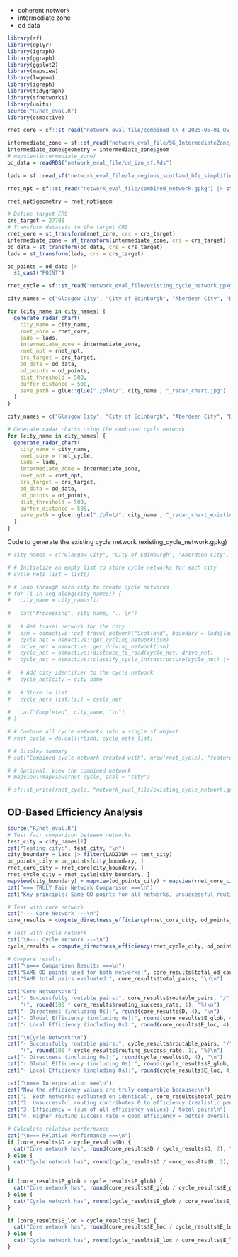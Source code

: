 - coherent network
- intermediate zone
- od data

```r
library(sf)
library(dplyr)
library(igraph)
library(ggraph)
library(ggplot2)
library(mapview)
library(lwgeom)
library(igraph)
library(tidygraph)
library(sfnetworks)
library(units)
source("R/net_eval.R")
library(osmactive)
```

```r
rnet_core = sf::st_read("network_eval_file/combined_CN_4_2025-05-01_OS.geojson")

intermediate_zone = sf::st_read("network_eval_file/SG_IntermediateZone_Bdry_2011.gpkg")
intermediate_zone$geometry = intermediate_zone$geom
# mapview(intermediate_zone)
od_data = readRDS("network_eval_file/od_izo_sf.Rds")

lads = sf::read_sf("network_eval_file/la_regions_scotland_bfe_simplified_2023.geojson") |> st_transform(27700)

rnet_npt = sf::st_read("network_eval_file/combined_network.gpkg") |> st_transform(27700)

rnet_npt$geometry = rnet_npt$geom

# Define target CRS
crs_target = 27700
# Transform datasets to the target CRS
rnet_core = st_transform(rnet_core, crs = crs_target)
intermediate_zone = st_transform(intermediate_zone, crs = crs_target)
od_data = st_transform(od_data, crs = crs_target)
lads = st_transform(lads, crs = crs_target)

od_points = od_data |> 
  st_cast("POINT")

rnet_cycle = sf::st_read("network_eval_file/existing_cycle_network.gpkg")
```

```r
city_names = c("Glasgow City", "City of Edinburgh", "Aberdeen City", "Dundee City")

for (city_name in city_names) {
  generate_radar_chart(
    city_name = city_name,
    rnet_core = rnet_core,
    lads = lads,
    intermediate_zone = intermediate_zone,
    rnet_npt = rnet_npt,
    crs_target = crs_target,
    od_data = od_data,
    od_points = od_points,
    dist_threshold = 500,
    buffer_distance = 500,
    save_path = glue::glue("./plot/", city_name , "_radar_chart.jpg")
  )
}
```

```r
city_names = c("Glasgow City", "City of Edinburgh", "Aberdeen City", "Dundee City")

# Generate radar charts using the combined cycle network
for (city_name in city_names) {
  generate_radar_chart(
    city_name = city_name,
    rnet_core = rnet_cycle,
    lads = lads,
    intermediate_zone = intermediate_zone,
    rnet_npt = rnet_npt,
    crs_target = crs_target,
    od_data = od_data,
    od_points = od_points,
    dist_threshold = 500,
    buffer_distance = 500,
    save_path = glue::glue("./plot/", city_name , "_radar_chart_existing_cycle.jpg")
  )
}
```
Code to generate the existing cycle network (existing_cycle_network.gpkg)
```r
# city_names = c("Glasgow City", "City of Edinburgh", "Aberdeen City", "Dundee City")

# # Initialize an empty list to store cycle networks for each city
# cycle_nets_list = list()

# # Loop through each city to create cycle networks
# for (i in seq_along(city_names)) {
#   city_name = city_names[i]
  
#   cat("Processing", city_name, "...\n")
  
#   # Get travel network for the city
#   osm = osmactive::get_travel_network("Scotland", boundary = lads[lads$LAD23NM == city_name, ], boundary_type = "clipsrc")
#   cycle_net = osmactive::get_cycling_network(osm)
#   drive_net = osmactive::get_driving_network(osm)
#   cycle_net = osmactive::distance_to_road(cycle_net, drive_net)
#   cycle_net = osmactive::classify_cycle_infrastructure(cycle_net) |> st_transform(27700)
  
#   # Add city identifier to the cycle network
#   cycle_net$city = city_name
  
#   # Store in list
#   cycle_nets_list[[i]] = cycle_net
  
#   cat("Completed", city_name, "\n")
# }

# # Combine all cycle networks into a single sf object
# rnet_cycle = do.call(rbind, cycle_nets_list)

# # Display summary
# cat("Combined cycle network created with", nrow(rnet_cycle), "features across", length(city_names), "cities\n")

# # Optional: View the combined network
# mapview::mapview(rnet_cycle, zcol = "city")

# sf::st_write(rnet_cycle, "network_eval_file/existing_cycle_network.gpkg")
```


## OD-Based Efficiency Analysis

```r
source("R/net_eval.R")
# Test fair comparison between networks
test_city = city_names[1]
cat("Testing city:", test_city, "\n")
city_boundary = lads |> filter(LAD23NM == test_city)
od_points_city = od_points[city_boundary, ]
rnet_core_city = rnet_core[city_boundary, ]
rnet_cycle_city = rnet_cycle[city_boundary, ]
mapview(city_boundary) + mapview(od_points_city) + mapview(rnet_core_city) + mapview(rnet_cycle_city)
cat("=== TRULY Fair Network Comparison ===\n")
cat("Key principle: Same OD points for all networks, unsuccessful routing = 0 efficiency\n\n")

# Test with core network
cat("--- Core Network ---\n")
core_results = compute_directness_efficiency(rnet_core_city, od_points_city, lads, city_name = test_city)

# Test with cycle network  
cat("\n--- Cycle Network ---\n")
cycle_results = compute_directness_efficiency(rnet_cycle_city, od_points_city, lads, city_name = test_city)

# Compare results
cat("\n=== Comparison Results ===\n")
cat("SAME OD points used for both networks:", core_results$total_od_count, "\n")
cat("SAME total pairs evaluated:", core_results$total_pairs, "\n\n")

cat("Core Network:\n")
cat("- Successfully routable pairs:", core_results$routable_pairs, "/", core_results$total_pairs,
    "(", round(100 * core_results$routing_success_rate, 1), "%)\n")
cat("- Directness (including 0s):", round(core_results$D, 4), "\n")
cat("- Global Efficiency (including 0s):", round(core_results$E_glob, 4), "\n")
cat("- Local Efficiency (including 0s):", round(core_results$E_loc, 4), "\n")

cat("\nCycle Network:\n")
cat("- Successfully routable pairs:", cycle_results$routable_pairs, "/", cycle_results$total_pairs,
    "(", round(100 * cycle_results$routing_success_rate, 1), "%)\n")
cat("- Directness (including 0s):", round(cycle_results$D, 4), "\n")
cat("- Global Efficiency (including 0s):", round(cycle_results$E_glob, 4), "\n")
cat("- Local Efficiency (including 0s):", round(cycle_results$E_loc, 4), "\n")

cat("\n=== Interpretation ===\n")
cat("Now the efficiency values are truly comparable because:\n")
cat("1. Both networks evaluated on identical", core_results$total_pairs, "OD pairs\n")
cat("2. Unsuccessful routing contributes 0 to efficiency (realistic penalty)\n")
cat("3. Efficiency = (sum of all efficiency values) / total pairs\n")
cat("4. Higher routing success rate + good efficiency = better overall performance\n")

# Calculate relative performance
cat("\n=== Relative Performance ===\n")
if (core_results$D > cycle_results$D) {
  cat("Core network has", round(core_results$D / cycle_results$D, 2), "x better directness\n")
} else {
  cat("Cycle network has", round(cycle_results$D / core_results$D, 2), "x better directness\n")
}

if (core_results$E_glob > cycle_results$E_glob) {
  cat("Core network has", round(core_results$E_glob / cycle_results$E_glob, 2), "x better global efficiency\n")
} else {
  cat("Cycle network has", round(cycle_results$E_glob / core_results$E_glob, 2), "x better global efficiency\n")
}

if (core_results$E_loc > cycle_results$E_loc) {
  cat("Core network has", round(core_results$E_loc / cycle_results$E_loc, 2), "x better local efficiency\n")
} else {
  cat("Cycle network has", round(cycle_results$E_loc / core_results$E_loc, 2), "x better local efficiency\n")
}


```
